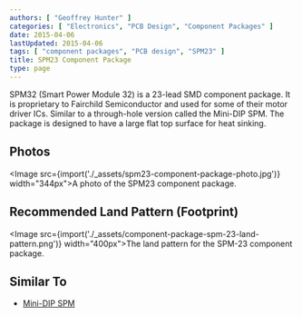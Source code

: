 ```yaml
---
authors: [ "Geoffrey Hunter" ]
categories: [ "Electronics", "PCB Design", "Component Packages" ]
date: 2015-04-06
lastUpdated: 2015-04-06
tags: [ "component packages", "PCB design", "SPM23" ]
title: SPM23 Component Package
type: page
---
```


SPM32 (Smart Power Module 32) is a 23-lead SMD component package. It is proprietary to Fairchild Semiconductor and used for some of their motor driver ICs. Similar to a through-hole version called the Mini-DIP SPM. The package is designed to have a large flat top surface for heat sinking.

## Photos

<Image src={import('./_assets/spm23-component-package-photo.jpg')} width="344px">A photo of the SPM23 component package.</Image>

## Recommended Land Pattern (Footprint)

<Image src={import('./_assets/component-package-spm-23-land-pattern.png')} width="400px">The land pattern for the SPM-23 component package.</Image>

## Similar To

* [Mini-DIP SPM](/pcb-design/component-packages/mini-dip-spm-component-package/)

